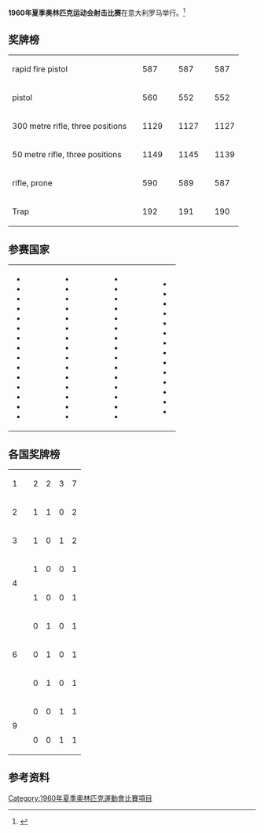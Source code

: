 '''1960年夏季奥林匹克运动会射击比赛'''在意大利罗马举行。<ref name="sports-reference">{{cite web |url=http://www.sports-reference.com/olympics/summer/1960/SHO/ |title=Shooting at the 1960 Rome Summer Games |accessdate=20 February 2015 |work=Sports Reference.com |archive-url=https://web.archive.org/web/20090219034712/http://www.sports-reference.com/olympics/summer/1960/SHO/ |archive-date=2009-02-19 |dead-url=yes }}</ref>

==奖牌榜==
{| {{MedalistTable|type=Event|columns=2}}
|-
| rapid fire pistol<br />{{DetailsLink|Shooting at the 1960 Summer Olympics – Men's 25 metre rapid fire pistol}}
| {{FlagIOCathlete|[[威廉·麦克米伦|威廉·麦克米伦]]|USA|1960年夏季}} || 587
| {{FlagIOCathlete|[[彭蒂·林诺斯沃|彭蒂·林诺斯沃]]|FIN|1960年夏季}} || 587
| {{FlagIOCathlete|[[Aleksandr_Zabelin|Aleksandr Zabelin]]|URS|1960年夏季}} || 587
|-
| pistol<br />{{DetailsLink|Shooting at the 1960 Summer Olympics – Men's 50 metre pistol}}
| {{FlagIOCathlete|[[Aleksey_Gushchin|Aleksey Gushchin]]|URS|1960年夏季}} || 560
| {{FlagIOCathlete|[[Makhmud_Umarov|Makhmud Umarov]]|URS|1960年夏季}} || 552
| {{FlagIOCathlete|[[吉川貴久|吉川貴久]]|JPN|1960年夏季}} || 552
|-
| 300 metre rifle, three positions<br />{{DetailsLink|Shooting at the 1960 Summer Olympics – Men's 300 metre free rifle, three positions}}
| {{FlagIOCmedalist|[[Hubert_Hammerer|Hubert Hammerer]]|AUT|1960年夏季}} || 1129
| {{FlagIOCmedalist|[[Hans_Rudolf_Spillmann|Hans Rudolf Spillmann]]|SUI|1960年夏季}} || 1127
| {{FlagIOCmedalist|[[Vasily_Borisov|Vasily Borisov]]|URS|1960年夏季}} || 1127
|-
| 50 metre rifle, three positions<br />{{DetailsLink|Shooting at the 1960 Summer Olympics – Men's 50 metre rifle three positions}}
| {{FlagIOCmedalist|[[维克托·尚布尔金|维克托·尚布尔金]]|URS|1960年夏季}} || 1149
| {{FlagIOCmedalist|[[Marat_Niyazov|Marat Niyazov]]|URS|1960年夏季}} || 1145
| {{FlagIOCmedalist|[[克劳斯·策林格|克劳斯·策林格]]|EUA|1960年夏季}} || 1139
|-
| rifle, prone<br />{{DetailsLink|Shooting at the 1960 Summer Olympics – Men's 50 metre rifle, prone}}
| {{FlagIOCmedalist|[[彼得·科恩克|彼得·科恩克]]|EUA|1960年夏季}} || 590
| {{FlagIOCmedalist|[[James_Enoch_Hill|James Enoch Hill]]|USA|1960年夏季}} || 589
| {{FlagIOCmedalist|[[Enrico_Forcella|Enrico Forcella]]|VEN|1960年夏季}} || 587
|-
| Trap<br />{{DetailsLink|Shooting at the 1960 Summer Olympics – Men's trap}}
| {{FlagIOCmedalist|[[扬·杜米特雷斯库|扬·杜米特雷斯库]]|ROU|1960年夏季}} || 192
| {{FlagIOCmedalist|[[加利亚诺·罗西尼|加利亚诺·罗西尼]]|ITA|1960年夏季}} || 191
| {{FlagIOCmedalist|[[Sergei_Kalinin_(sport_shooter)|Sergei Kalinin]]|URS|1960年夏季}} || 190
|}

==参赛国家==
{|
|
* {{flagIOC|ARG|1960年夏季|7}}
* {{flagIOC|AUS|1960年夏季|7}}
* {{flagIOC|AUT|1960年夏季|5}}
* {{flagIOC|BEL|1960年夏季|3}}
* {{flagIOC|BRA|1960年夏季|3}}
* {{flagIOC|BWI|1960年夏季|2}}
* {{flagIOC|BUL|1960年夏季|5}}
* {{flagIOC|CAN|1960年夏季|7}}
* {{flagIOC|CHI|1960年夏季|2}}
* {{flagIOC|TPE|1960年夏季|3}}
* {{flagIOC|COL|1960年夏季|3}}
* {{flagIOC|TCH|1960年夏季|9}}
* {{flagIOC|DEN|1960年夏季|4}}
* {{flagIOC|FIN|1960年夏季|8}}
* {{flagIOC|FRA|1960年夏季|7}}
|width=40|
|valign=top|
* {{flagIOC|EUA|1960年夏季|10}}
* {{flagIOC|GBR|1960年夏季|10}}
* {{flagIOC|GRE|1960年夏季|7}}
* {{flagIOC|HKG|1960年夏季|3}}
* {{flagIOC|HUN|1960年夏季|10}}
* {{flagIOC|IND|1960年夏季|3}}
* {{flagIOC|INA|1960年夏季|1}}
* {{flagIOC|IRI|1960年夏季|1}}
* {{flagIOC|ISR|1960年夏季|2}}
* {{flagIOC|ITA|1960年夏季|9}}
* {{flagIOC|JPN|1960年夏季|8}}
* {{flagIOC|KEN|1960年夏季|3}}
* {{flagIOC|LIB|1960年夏季|3}}
* {{flagIOC|LIE|1960年夏季|2}}
* {{flagIOC|LUX|1960年夏季|4}}
|width=40|
|valign=top|
* {{flagIOC|MAL|1960年夏季|2}}
* {{flagIOC|MLT|1960年夏季|2}}
* {{flagIOC|MEX|1960年夏季|6}}
* {{flagIOC|MON|1960年夏季|6}}
* {{flagIOC|MAR|1960年夏季|4}}
* {{flagIOC|NOR|1960年夏季|6}}
* {{flagIOC|PAK|1960年夏季|4}}
* {{flagIOC|PER|1960年夏季|10}}
* {{flagIOC|PHI|1960年夏季|7}}
* {{flagIOC|POL|1960年夏季|7}}
* {{flagIOC|POR|1960年夏季|9}}
* {{flagIOC|PUR|1960年夏季|4}}
* {{flagIOC|ROU|1960年夏季|9}}
* {{flagIOC|SMR|1960年夏季|4}}
* {{flagIOC|SIN|1960年夏季|1}}
|width=40|
|valign=top|
* {{flagIOC|RSA|1960年夏季|5}}
* {{flagIOC|KOR|1960年夏季|3}}
* {{flagIOC|URS|1960年夏季|10}}
* {{flagIOC|ESP|1960年夏季|8}}
* {{flagIOC|SUD|1960年夏季|3}}
* {{flagIOC|SWE|1960年夏季|8}}
* {{flagIOC|SUI|1960年夏季|10}}
* {{flagIOC|THA|1960年夏季|6}}
* {{flagIOC|TUN|1960年夏季|2}}
* {{flagIOC|UAR|1960年夏季|3}}
* {{flagIOC|USA|1960年夏季|9}}
* {{flagIOC|VEN|1960年夏季|6}}
* {{flagIOC|YUG|1960年夏季|6}}
* {{flagIOC|ZIM|1960年夏季|1}}
|}

==各国奖牌榜==
{| {{RankedMedalTable}}
|-
| 1 ||align=left| {{FlagIOCteam|URS|1960年夏季}} || 2 || 2 || 3 || 7
|-
| 2 ||align=left| {{FlagIOCteam|USA|1960年夏季}} || 1 || 1 || 0 || 2
|-
| 3 ||align=left| {{FlagIOCteam|EUA|1960年夏季}} || 1 || 0 || 1 || 2
|-
|rowspan=2| 4 ||align=left| {{FlagIOCteam|AUT|1960年夏季}} || 1 || 0 || 0 || 1
|-
|align=left| {{FlagIOCteam|ROU|1960年夏季}} || 1 || 0 || 0 || 1
|-
|rowspan=3| 6 ||align=left| {{FlagIOCteam|FIN|1960年夏季}} || 0 || 1 || 0 || 1
|-
|align=left| {{FlagIOCteam|ITA|1960年夏季}} || 0 || 1 || 0 || 1
|-
|align=left| {{FlagIOCteam|SUI|1960年夏季}} || 0 || 1 || 0 || 1
|-
|rowspan=2 | 9 ||align=left| {{FlagIOCteam|JPN|1960年夏季}} || 0 || 0 || 1 || 1
|-
|align=left| {{FlagIOCteam|VEN|1960年夏季}} || 0 || 0 || 1 || 1
|}

==参考资料==
{{Reflist}}

{{奥林匹克运动会射击比赛}}

[[Category:1960年夏季奧林匹克運動會比賽項目|Category:1960年夏季奧林匹克運動會比賽項目]]